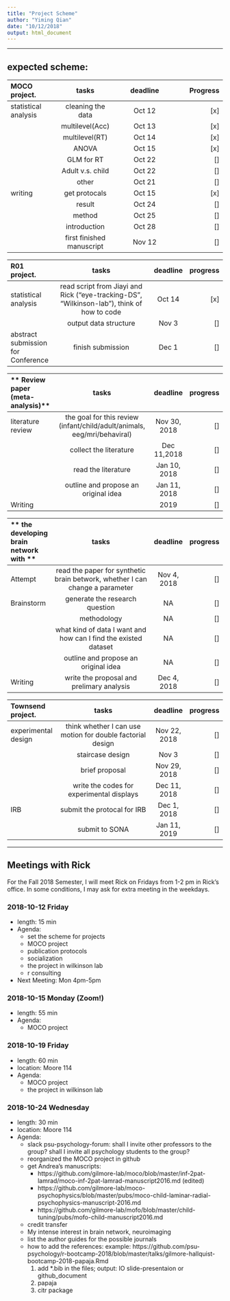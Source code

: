```yaml
---
title: "Project Scheme"
author: "Yiming Qian"
date: "10/12/2018"
output: html_document
---
```


***
## expected scheme:

| **MOCO project.**                           | tasks                 | deadline | Progress|
| :---                                        |     :---:             | :---:    |     ---:|
| statistical analysis| cleaning the data     | Oct 12   |[x]       |
|                                             |multilevel(Acc)   |Oct 13 |[x]|
|                                             |multilevel(RT)   |Oct 14 |[x]|
|                                             |ANOVA  |Oct 15 |[x]|
|                                             |GLM for RT|Oct 22|[]|
|                                             |Adult v.s. child  |Oct 22 |[]|
|                                             |other  |Oct 21 |[]|
| writing                                     |get protocals        |Oct 15    |[x]|
|                                             |result      |Oct 24    |[]|
|                                             |method      |Oct 25|[]|
|                                             |introduction|Oct 28|[]|
|                                             |first finished manuscript|Nov 12 |[]|

| **R01 project.**| tasks          |      deadline  | progress |
| :--------------       |:---------------------------------------------------------:|          :---:|   ---:|
| statistical analysis  |read script from Jiayi and Rick ("eye-tracking-DS", "Wilkinson-lab"), think of how to code    | Oct 14    |[x]|
|    | output data structure     | Nov 3    |[]|
| abstract submission for Conference   | finish submission    | Dec 1    |[]|

| ** Review paper (meta-analysis)**| tasks          |      deadline  | progress |
| :--------------       |:---------------------------------------------------------:|          :---:|   ---:|
| literature review  | the goal for this review (infant/child/adult/animals, eeg/mri/behaviral)    | Nov  30, 2018   |[]|
|    |collect the literature | Dec 11,2018    |[]|
|    |read the literature | Jan 10, 2018   |[]|
|    |outline and propose an original idea  | Jan 11, 2018  |[]|
| Writing  |  | 2019  |[]|

| ** the developing brain network with **| tasks          |      deadline  | progress |
| :--------------       |:---------------------------------------------------------:|          :---:|   ---:|
| Attempt | read the paper for synthetic brain betwork, whether I can change a parameter | Nov 4, 2018   |[]|
| Brainstorm | generate the research question | NA  |[]|
|    |methodology | NA   |[]|
|    |what kind of data I want and how can I find the existed dataset | NA |[]|
|    |outline and propose an original idea  | NA  |[]|
| Writing  | write the proposal and prelimary analysis | Dec 4, 2018  |[]|

| **Townsend project.**| tasks          |      deadline  | progress |
| :--------------       |:---------------------------------------------------------:|          :---:|   ---:|
| experimental design  | think whether I can use motion for double factorial design    | Nov  22, 2018   |[]|
|    |staircase design | Nov 3    |[]|
|    |brief proposal | Nov 29, 2018   |[]|
|    |write the codes for experimental displays  | Dec  11, 2018  |[]|
| IRB   | submit the protocal for IRB  | Dec 1, 2018    |[]|
|   |  submit to SONA | Jan 11, 2019   |[]|

***
## Meetings with Rick

For the Fall 2018 Semester, I will meet Rick on Fridays from 1-2 pm in Rick's office.
In some conditions, I may ask for extra meeting in the weekdays. 


### 2018-10-12 Friday

- length: 15 min 
- Agenda: 
    - set the scheme for projects
    - MOCO project
    - publication protocols
    - socialization
    - the project in wilkinson lab
    - r consulting
- Next Meeting: Mon 4pm-5pm 

### 2018-10-15 Monday (**Zoom!**)
- length: 55 min 
- Agenda: 
    - MOCO project

### 2018-10-19 Friday 
- length: 60 min 
- location: Moore 114
- Agenda: 
    - MOCO project
    - the project in wilkinson lab

### 2018-10-24 Wednesday
- length: 30 min 
- location: Moore 114
- Agenda: 
    - slack psu-psychology-forum: shall I invite other professors to the group? shall I invite all psychology students to the group?
    - reorganized the MOCO project in github
    - get Andrea's manuscripts: 
       - https://github.com/gilmore-lab/moco/blob/master/inf-2pat-lamrad/moco-inf-2pat-lamrad-manuscript2016.md (edited)
       - https://github.com/gilmore-lab/moco-psychophysics/blob/master/pubs/moco-child-laminar-radial-psychophysics-manuscript-2016.md
       - https://github.com/gilmore-lab/mofo/blob/master/child-tuning/pubs/mofo-child-manuscript2016.md
    - credit transfer
    - My intense interest in brain network, neuroimaging
    - list the author guides for the possible journals
    - how to add the references: 
        example: https://github.com/psu-psychology/r-bootcamp-2018/blob/master/talks/gilmore-hallquist-bootcamp-2018-papaja.Rmd
        1. add *.bib in the files; output: IO slide-presentaion or github_document
        2. papaja
        3. citr package
        
